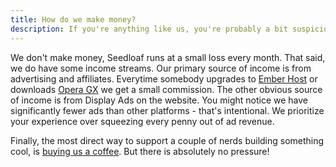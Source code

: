 ```yaml
---
title: How do we make money?
description: If you're anything like us, you're probably a bit suspicious when something seems too good to be true. So what's our catch?
---
```


We don't make money, Seedloaf runs at a small loss every month.
That said, we do have some income streams. Our primary source of income
is from advertising and affiliates. Everytime somebody upgrades to [Ember
Host](https://billing.ember.host/aff.php?aff=19) or downloads [Opera
GX](https://seedloaf.com/partner?n=ogx&s=web) we get a small commission.
The other obvious source of income is from Display Ads on the website.
You might notice we have significantly fewer ads than other
platforms - that's intentional. We prioritize your experience over
squeezing every penny out of ad revenue.

Finally, the most direct way to support a couple of nerds building something cool, is
[buying us a coffee](https://buymeacoffee.com/seedloaf). But there is absolutely no pressure!